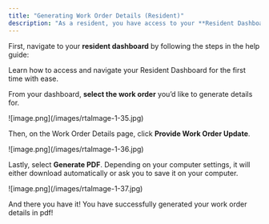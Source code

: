```yaml
---
title: "Generating Work Order Details (Resident)"
description: "As a resident, you have access to your **Resident Dashboard** from where you can access your existing and past maintenance requests. If you need to **generate work order details** of your existing or past maintenance request, follow these steps below."
---
```


First, navigate to your **resident dashboard** by following the steps in the help guide:

<Card title="Resident Dashboard Overview" icon="chalkboard-user" iconType="duotone" href="/s/topic/0TO5e000000h9wrGAA/Resident-Dashboard-Overview">
  Learn how to access and navigate your Resident Dashboard for the first time with ease.
</Card>

From your dashboard, **select the work order** you’d like to generate details for.

<Frame>
  ![image.png](/images/rtaImage-1-35.jpg)
</Frame>

Then, on the Work Order Details page, click **Provide Work Order Update**.

<Frame>
  ![image.png](/images/rtaImage-1-36.jpg)
</Frame>

Lastly, select **Generate PDF**. Depending on your computer settings, it will either download automatically or ask you to save it on your computer. 

<Frame>
  ![image.png](/images/rtaImage-1-37.jpg)
</Frame>

And there you have it\! You have successfully generated your work order details in pdf\!